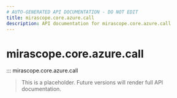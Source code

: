 ```yaml
---
# AUTO-GENERATED API DOCUMENTATION - DO NOT EDIT
title: mirascope.core.azure.call
description: API documentation for mirascope.core.azure.call
---
```


# mirascope.core.azure.call

::: mirascope.core.azure.call

> This is a placeholder. Future versions will render full API documentation.
